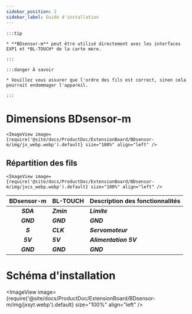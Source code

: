 ```yaml
---
sidebar_position: 2
sidebar_label: Guide d'installation
---
```




    :::tip

    * **BDsensor-m** peut être utilisé directement avec les interfaces EXP1 et *BL-TOUCH* de la carte mère.

    :::

    :::danger À savoir

    * Veuillez vous assurer que l'ordre des fils est correct, sinon cela pourrait endommager l'appareil.

    :::

# Dimensions BDsensor-m


    <ImageView image={require('@site/docs/ProductDoc/ExtensionBoard/BDsensor-m/img/jx_webp.webp').default} size="100%" align="left" />

## Répartition des fils

    <ImageView image={require('@site/docs/ProductDoc/ExtensionBoard/BDsensor-m/img/jxcs_webp.webp').default} size="100%" align="left" />

|      BDsensor-m    |  BL-TOUCH  |  Description des fonctionnalités |
| :---------------: | :--------- |:--------- |
|    ***SDA***    | ***Zmin*** | ***Limite***  |
|    ***GND***    | ***GND***  | ***GND*** |
|    ***S***      | ***CLK***  | ***Servomoteur***  |
|    ***5V***     | ***5V***   | ***Alimentation 5V***  |
|    ***GND***    | ***GND***  | ***GND***  |

# Schéma d'installation

<ImageView image={require('@site/docs/ProductDoc/ExtensionBoard/BDsensor-m/img/jxsyt.webp').default} size="100%" align="left" />
